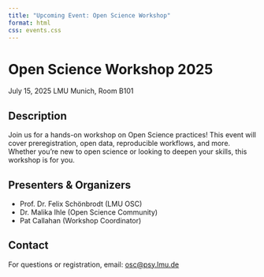 ```yaml
---
title: "Upcoming Event: Open Science Workshop"
format: html
css: events.css
---
```


<div class="event-card">
<div class="event-header">
<h1>Open Science Workshop 2025</h1>
<span class="event-date"><i class="bi bi-calendar-event"></i> July 15, 2025</span>
<span class="event-location"><i class="bi bi-geo-alt"></i> LMU Munich, Room B101</span>
</div>
<div class="event-body">
<div class="event-section">
<h2>Description</h2>
<p>
Join us for a hands-on workshop on Open Science practices! This event will cover preregistration, open data, reproducible workflows, and more. Whether you’re new to open science or looking to deepen your skills, this workshop is for you.
</p>
</div>
<div class="event-section">
<h2>Presenters &amp; Organizers</h2>
<ul>
<li>Prof. Dr. Felix Schönbrodt (LMU OSC)</li>
<li>Dr. Malika Ihle (Open Science Community)</li>
<li>Pat Callahan (Workshop Coordinator)</li>
</ul>
</div>
<div class="event-section">
<h2>Contact</h2>
<p>
For questions or registration, email: <a href="mailto:osc@psy.lmu.de">osc@psy.lmu.de</a>
</p>
</div>
</div>
</div>